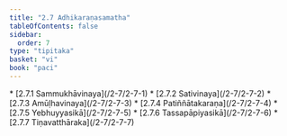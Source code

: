 ```yaml
---
title: "2.7 Adhikaraṇasamatha"
tableOfContents: false
sidebar:
  order: 7
type: "tipitaka"
basket: "vi"
book: "paci"
---
```



<DynamicBreadcrumb />



<TableOfContents book="paci" section="2.7">
* [2.7.1 Sammukhāvinaya](/2-7/2-7-1)
* [2.7.2 Sativinaya](/2-7/2-7-2)
* [2.7.3 Amūḷhavinaya](/2-7/2-7-3)
* [2.7.4 Patiññātakaraṇa](/2-7/2-7-4)
* [2.7.5 Yebhuyyasikā](/2-7/2-7-5)
* [2.7.6 Tassapāpiyasikā](/2-7/2-7-6)
* [2.7.7 Tiṇavatthāraka](/2-7/2-7-7)
</TableOfContents>